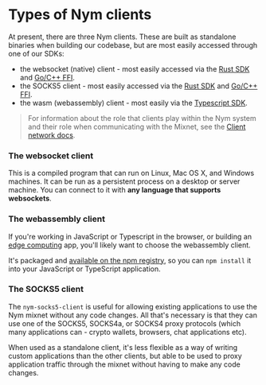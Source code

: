 # Types of Nym clients
At present, there are three Nym clients. These are built as standalone binaries when building our codebase, but are most easily accessed through one of our SDKs:

- the websocket (native) client - most easily accessed via the [Rust SDK](./rust) and [Go/C++ FFI](./rust/ffi).
- the SOCKS5 client - most easily accessed via the [Rust SDK](./rust) and [Go/C++ FFI](./rust/ffi).
- the wasm (webassembly) client - most easily via the [Typescript SDK](./typescript).

> For information about the role that clients play within the Nym system and their role when communicating with the Mixnet, see the [Client network docs](../network/architecture/mixnet/clients).

### The websocket client
This is a compiled program that can run on Linux, Mac OS X, and Windows machines. It can be run as a persistent process on a desktop or server machine. You can connect to it with **any language that supports websockets**.

### The webassembly client
If you're working in JavaScript or Typescript in the browser, or building an [edge computing](https://en.wikipedia.org/wiki/Edge_computing) app, you'll likely want to choose the webassembly client.

It's packaged and [available on the npm registry](https://www.npmjs.com/package/@nymproject/nym-client-wasm), so you can `npm install` it into your JavaScript or TypeScript application.

### The SOCKS5 client
The `nym-socks5-client` is useful for allowing existing applications to use the Nym mixnet without any code changes. All that's necessary is that they can use one of the SOCKS5, SOCKS4a, or SOCKS4 proxy protocols (which many applications can - crypto wallets, browsers, chat applications etc).

When used as a standalone client, it's less flexible as a way of writing custom applications than the other clients, but able to be used to proxy application traffic through the mixnet without having to make any code changes.
